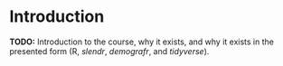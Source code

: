 # Introduction

**TODO:** Introduction to the course, why it exists, and why it exists in the
presented form (R, _slendr_, _demografr_, and _tidyverse_).